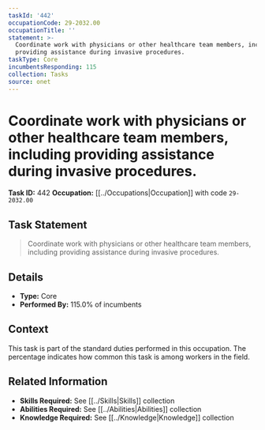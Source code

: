 ```yaml
---
taskId: '442'
occupationCode: 29-2032.00
occupationTitle: ''
statement: >-
  Coordinate work with physicians or other healthcare team members, including
  providing assistance during invasive procedures.
taskType: Core
incumbentsResponding: 115
collection: Tasks
source: onet
---
```

# Coordinate work with physicians or other healthcare team members, including providing assistance during invasive procedures.

**Task ID:** 442
**Occupation:** [[../Occupations|Occupation]] with code `29-2032.00`

## Task Statement

> Coordinate work with physicians or other healthcare team members, including providing assistance during invasive procedures.

## Details

- **Type:** Core
- **Performed By:** 115.0% of incumbents

## Context

This task is part of the standard duties performed in this occupation. The percentage indicates how common this task is among workers in the field.

## Related Information

- **Skills Required:** See [[../Skills|Skills]] collection
- **Abilities Required:** See [[../Abilities|Abilities]] collection
- **Knowledge Required:** See [[../Knowledge|Knowledge]] collection
